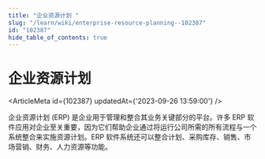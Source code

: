 ```yaml
---
title: "企业资源计划 "
slug: "/learn/wiki/enterprise-resource-planning--102387"
id: "102387"
hide_table_of_contents: true
---
```



# 企业资源计划 

<ArticleMeta id={102387} updatedAt={'2023-09-26 13:59:00'} />
<div className='border-solid border-b border-t-0 my-4 border-[var(--ifm-color-gray-300)]' />

企业资源计划 (ERP) 是企业用于管理和整合其业务关键部分的平台。许多 ERP 软件应用对企业至关重要，因为它们帮助企业通过将运行公司所需的所有流程与一个系统整合来实施资源计划。ERP 软件系统还可以整合计划、采购库存、销售、市场营销、财务、人力资源等功能。
